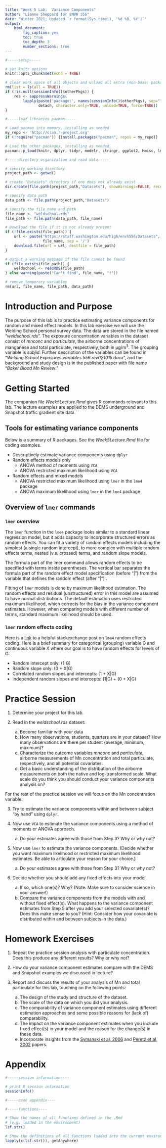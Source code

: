 ```yaml
---
title: "Week 5 Lab:  Variance Components"
author: "Lianne Sheppard for ENVH 556"
date: "Winter 2021; Updated `r format(Sys.time(), '%d %B, %Y')`"
output: 
    html_document:
        fig_caption: yes
        toc: true
        toc_depth: 3
        number_sections: true
---
```


```r
#-----setup-----

# set knitr options
knitr::opts_chunk$set(echo = TRUE)

# clear work space of all objects and unload all extra (non-base) packages
rm(list = ls(all = TRUE))
if (!is.null(sessionInfo()$otherPkgs)) {
    res <- suppressWarnings(
        lapply(paste('package:', names(sessionInfo()$otherPkgs), sep=""),
               detach, character.only=TRUE, unload=TRUE, force=TRUE))
}

```

```r
#-----load libraries pacman-----

# Load pacman into memory, installing as needed
my_repo <- 'http://cran.r-project.org'
if (!require("pacman")) {install.packages("pacman", repos = my_repo)}

# Load the other packages, installing as needed.
pacman::p_load(knitr, dplyr, tidyr, modelr, stringr, ggplot2, Hmisc, lme4, VCA)

```

```r
#-----directory organization and read data-----

# specify working directory
project_path <- getwd()

# create "Datasets" directory if one does not already exist    
dir.create(file.path(project_path,"Datasets"), showWarnings=FALSE, recursive = TRUE)

# specify data path
data_path <- file.path(project_path,"Datasets")

# specify the file name and path
file_name <- "weldschool.rds"
file_path <- file.path(data_path, file_name)

# Download the file if it is not already present
if (!file.exists(file_path)) {
    url <- paste("https://staff.washington.edu/high/envh556/Datasets", 
                 file_name, sep = '/')
    download.file(url = url, destfile = file_path)
}

# Output a warning message if the file cannot be found
if (file.exists(file_path)) {
    weldschool <- readRDS(file_path)
} else warning(paste("Can't find", file_name, "!"))

# remove temporary variables
rm(url, file_name, file_path, data_path)

```

# Introduction and Purpose

The purpose of this lab is to practice estimating variance components for random
and mixed effect models.
In this lab exercise we will use the Welding School personal survey data.  The
data are stored in the file named “*weldschool.rds*”.  The exposure
concentration variables in the dataset consist of *mnconc* and *particulate*,
the airborne concentrations of manganese and total particulate, respectively,
both in µg/m^3^.  The grouping variable is *subjid*.  Further description of the
variables can be found in “*Welding School Exposures variables 556
rev021015.docx*”, and the background and study design is in the published paper
with file name “*Baker Blood Mn Review*.”

# Getting Started

The companion file *Week5Lecture.Rmd* gives R commands relevant to this lab.
The lecture examples are applied to the DEMS underground and Snapshot traffic
gradient site data.

## Tools for estimating variance components

Below is a summary of R packages.  See the *Week5Lecture.Rmd* file for coding
examples.

* Descriptively estimate variance components using `dplyr`
* Random effects models only
    - ANOVA method of moments using `VCA`
    - ANOVA restricted maximum likelihood using `VCA`
* Random effects and mixed models
    - ANOVA restricted maximum likelihood using `lmer` in the `lme4` package
    - ANOVA maximum likelihood using `lmer` in the `lme4` package

## Overview of `lmer` commands

### `lmer` overview

The `lmer` function in the `lme4` package looks similar to a standard linear
regression model, but it adds capacity to incorporate structured errors as
random effects.  You can fit a variety of random effects models including the
simplest (a single random intercept), to more complex with multiple random
effects terms, nested (v.s. crossed) terms, and random slope models.

The formula part of the lmer command allows random effects to be specified with
terms inside parentheses.  The vertical bar separates the formula part of the
random effect model specification (before "|") from the variable that defines
the random effect (after "|") .

Fitting of `lmer` models is done by maximum likelihood estimation.  The random
effects and residual (unstructured) error in this model are assumed to have
normal distributions.  The default estimation uses restricted maximum
likelihood, which corrects for the bias in the variance component estimates.
However, when comparing models with different number of terms, standard maximum
likelihood should be used.

### `lmer` random effects coding

Here is a
[link](https://stats.stackexchange.com/questions/13166/rs-lmer-cheat-sheet) to a
helpful stackexchange post on `lme4` random effects coding.  Here is a brief
summary for categorical (grouping) variable G and continuous variable X where
our goal is to have random effects for levels of G:

* Random intercept only: (1|G)
* Random slope only:  (0 + X|G)
* Correlated random slopes and intercepts: (1 + X|G)
* Independent random slopes and intercepts: (1|G) + (0 + X|G)  



# Practice Session

1.  Determine your project for this lab.

2.	Read in the *weldschool.rds* dataset:
    a.	Become familiar with your data
    b.	How many observations, students, quarters are in your dataset?  How many
        observations are there per student (average, minimum, maximum)?
    c.	Characterize the outcome variables *mnconc* and *particulate*, airborne
        measurements of Mn concentration and total particulate, respectively, 
        and all potential covariates.
    d.	Get a basic understanding of the distribution of the airborne
        measurements on both the native and log-transformed scale.  What scale 
        do you think you should conduct your variance components analysis on?
    
For the rest of the practice session we will focus on the Mn concentration
variable:

3.	Try to estimate the variance components within and between subject "by hand"
    using `dplyr`.

4.	Now use `VCA` to estimate the variance components using a method of moments
    or ANOVA approach.
    a.	Do your estimates agree with those from Step 3?  Why or why not?

5.	Now use `lmer` to estimate the variance components.  (Decide whether you want
    maximum likelihood or restricted maximum likelihood estimates.  Be able to
    articulate your reason for your choice.)
    a.	Do your estimates agree with those from Step 3?  Why or why not?

6.	Decide whether you should add any fixed effects into your model.  
    a.	If so, which one(s)?  Why?  (Note:  Make sure to consider science in your
        answer!)
    b.	Compare the variance components from the models with and without fixed
        effect(s).  What happens to the variance component estimates from Step 5
        after you add your selected covariate(s)?  Does this make sense to you?
        (Hint:  Consider how your covariate is distributed within and between
        subjects in the data.)

# Homework Exercises

1.	Repeat the practice session analysis with particulate concentration.  Does
    this produce any different results? Why or why not?

2.	How do your variance component estimates compare with the DEMS and Snapshot
    examples we discussed in lecture?

3.	Report and discuss the results of your analysis of Mn and total particulate
    for this lab, touching on the following points:
    a.	The design of the study and structure of the dataset.
    b.	The scale of the data on which you did your analysis.
    c.	The comparability of variance component estimates using different
        estimation approaches and some possible reasons for (lack of) 
        comparability.
    d.	The impact on the variance component estimates when you include fixed
        effect(s) in your model and the reason for the change(s) in these data.
    e.	Incorporate insights from the [Symanski et al,
        2006](https://doi.org/10.1093/annhyg/mel006) and [Peretz et al,
        2002](https://doi.org/10.1093/annhyg/mef009) papers.

# Appendix

```r
#-----session information----

# print R session information
sessionInfo()

```

```r
#-----code appendix----
```

```r
#-----functions----

# Show the names of all functions defined in the .Rmd
# (e.g. loaded in the environment)
lsf.str()

# Show the definitions of all functions loaded into the current environment  
lapply(c(lsf.str()), getAnywhere)

```
